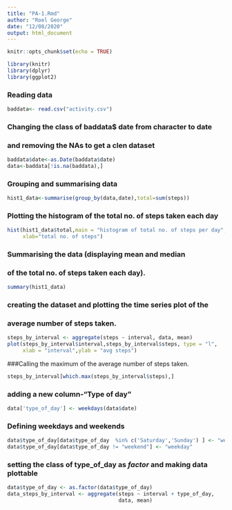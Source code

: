 ```yaml
---
title: "PA-1.Rmd"
author: "Roel George"
date: "12/08/2020"
output: html_document
---
```


```r
knitr::opts_chunk$set(echo = TRUE)
```
```r
library(knitr)
library(dplyr)
library(ggplot2)
```

### Reading data
```r
baddata<- read.csv("activity.csv")
```


### Changing the class of baddata$ date from character to date 
### and removing the NAs to get a clen dataset
```r
baddata$date<-as.Date(baddata$date)
data<-baddata[!is.na(baddata),]
```

### Grouping and summarising data
```r
hist1_data<-summarise(group_by(data,date),total=sum(steps))
```

### Plotting the histogram of the total no. of steps taken each day 
```r
hist(hist1_data$total,main = "histogram of total no. of steps per day",
     xlab="total no. of steps")

```
### Summarising the data (displaying mean and median
### of the total no. of steps taken each day).
```r
summary(hist1_data)
```

### creating the dataset and plotting the time series plot of the
### average number of steps taken.
```r
steps_by_interval <- aggregate(steps ~ interval, data, mean)
plot(steps_by_interval$interval,steps_by_interval$steps, type = "l",
     xlab = "interval",ylab = "avg steps")
```

###Calling the maximum of the average number of steps taken.
```r
steps_by_interval[which.max(steps_by_interval$steps),]
```

### adding a new column-"Type of day"
```r
data['type_of_day'] <- weekdays(data$date)
```
### Defining weekdays and weekends
```r
data$type_of_day[data$type_of_day  %in% c('Saturday','Sunday') ] <- "weekend"
data$type_of_day[data$type_of_day != "weekend"] <- "weekday"
```
### setting the class of type_of_day as *factor* and making data plottable
```r
data$type_of_day <- as.factor(data$type_of_day)
data_steps_by_interval <- aggregate(steps ~ interval + type_of_day,
                                    data, mean)
```





